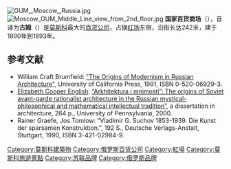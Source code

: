 {{Expand Russian|Государственный универсальный магазин}}
{{expand English|GUM (department store)}}
[[File:GUM,_Moscow,_Russia.jpg|thumb]]
[[File:Moscow_GUM_Middle_Line_view_from_2nd_floor.jpg|thumb]]
'''国家百货商场'''（{{lang-ru|Государственный универсальный магазин}}），音译为'''古姆'''（{{lang-ru|ГУМ}}）是[[莫斯科|莫斯科]]最大的[[百货公司|百货公司]]，占据[[红场|红场]]东侧，沿街长达242米，建于1890年到1893年。

== 参考文献 ==
{{commonscat|Moscow GUM}}
* William Craft Brumfield: [http://content.cdlib.org/view?docId=ft1g5004bj&chunk.id=d0e122 "The Origins of Modernism in Russian Architecture"]{{Webarchive|url=https://archive.is/20120524093044/http://content.cdlib.org/view?docId=ft1g5004bj&chunk.id=d0e122 |date=2012-05-24 }}, University of California Press, 1991, ISBN 0-520-06929-3.
* [http://spec.lib.vt.edu/IAWA/inventories/English.html Elizabeth Cooper English]{{Wayback|url=http://spec.lib.vt.edu/IAWA/inventories/English.html |date=20110723233551 }}:  [http://repository.upenn.edu/dissertations/AAI9989589/ “Arkhitektura i mnimosti”: The origins of Soviet avant-garde rationalist architecture in the Russian mystical-philosophical and mathematical intellectual tradition”]{{Wayback|url=http://repository.upenn.edu/dissertations/AAI9989589/ |date=20110808225859 }}, a dissertation in architecture, 264 p., University of Pennsylvania, 2000.
* Rainer Graefe, Jos Tomlow: “Vladimir G. Suchov 1853-1939. Die Kunst der sparsamen Konstruktion.”, 192 S., Deutsche Verlags-Anstalt, Stuttgart, 1990, ISBN 3-421-02984-9.

{{coord|55|45|17|N|37|37|17|E|region:RU-MOW_type:landmark|display=title}}

[[Category:莫斯科建築物|Category:莫斯科建築物]]
[[Category:俄罗斯百货公司|Category:俄罗斯百货公司]]
[[Category:紅場|Category:紅場]]
[[Category:莫斯科旅遊景點|Category:莫斯科旅遊景點]]
[[Category:苏联品牌|Category:苏联品牌]]
[[Category:俄罗斯品牌|Category:俄罗斯品牌]]